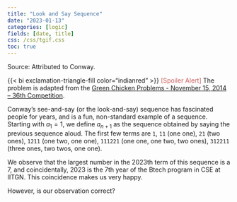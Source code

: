 ```yaml
---
title: "Look and Say Sequence"
date: "2023-01-13"
categories: [logic]
fields: [date, title]
css: /css/tgif.css
toc: true
---
```


:::{.callout-tip appearance="simple" icon=false}
Source: Attributed to Conway.

{{< bi exclamation-triangle-fill color="indianred" >}} <span style="color:indianred;">[Spoiler Alert]</span> The problem is adapted from the [Green Chicken Problems - November 15, 2014 – 36th Competition](https://web.williams.edu/Mathematics/sjmiller/public_html/greenchicken/exams/GreenChickenExamContest2014.pdf).
:::

Conway’s see-and-say (or the look-and-say) sequence has fascinated people for years, and is a fun, non-standard example of a sequence. Starting with $a_1 = 1$, we define $a_{n+1}$ as the sequence obtained by saying the previous sequence aloud. The first few terms are `1`, `11` (one one), `21` (two ones), `1211` (one two, one one), `111221` (one one, one two, two ones), `312211` (three ones, two twos, one one). 

We observe that the largest number in the 2023th term of this sequence is a 7, and coincidentally, 2023 is the 7th year of the Btech program in CSE at IITGN. This coincidence makes us very happy.

However, is our observation correct?